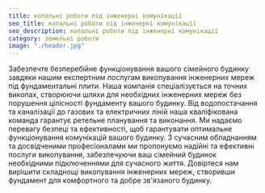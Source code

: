 ```yaml
---
title: копальні роботи під інженерні комунікації
seo_title: копальні роботи під інженерні комунікації
seo_description: копальні роботи під інженерні комунікації
category: земельні роботи
image: "./header.jpg"
---
```

<p>
Забезпечте безперебійне функціонування вашого сімейного будинку завдяки нашим експертним послугам викопування інженерних мереж під фундаментальні плити. Наша компанія спеціалізується на точних викопах, створюючи шляхи для необхідних інженерних мереж без порушення цілісності фундаменту вашого будинку. Від водопостачання та каналізації до газових та електричних ліній наша кваліфікована команда гарантує ретельне планування та виконання. Ми надаємо перевагу безпеці та ефективності, щоб гарантувати оптимальне функціонування комунікацій вашого будинку. З сучасним обладнанням та досвідченими професіоналами ми пропонуємо надійні та ефективні послуги викопування, забезпечуючи ваш сімейний будинок необхідними підключеннями для сучасного життя. Довіртеся нам вирішити складнощі викопування інженерних мереж, створивши фундамент для комфортного та добре зв'язаного будинку.
</p>